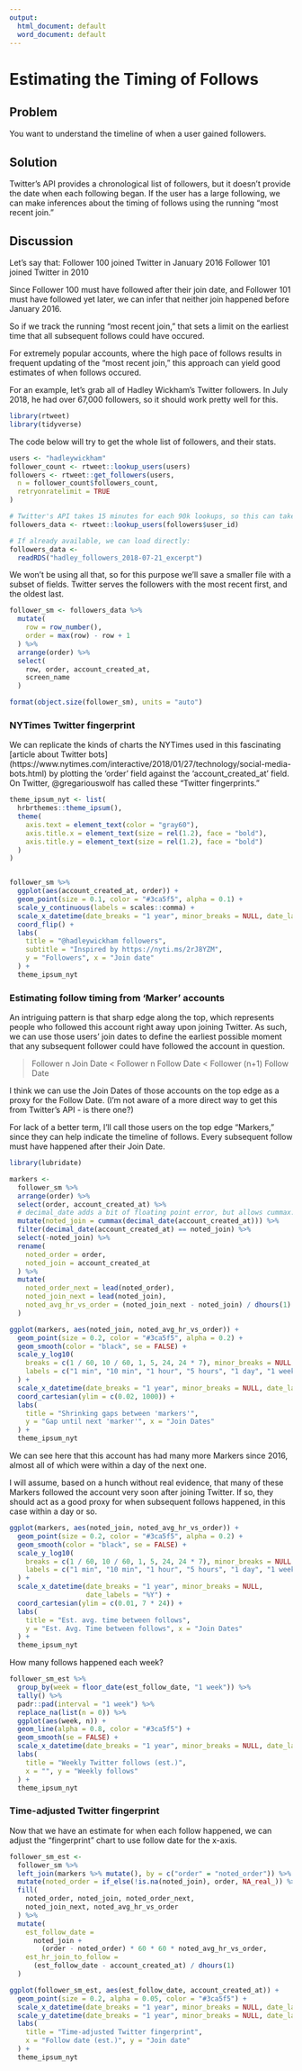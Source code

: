 ```yaml
---
output:
  html_document: default
  word_document: default
---
```

# Estimating the Timing of Follows

## Problem

You want to understand the timeline of when a user gained followers. 

## Solution

Twitter's API provides a chronological list of followers, but it doesn't provide the date when each following began. If the user has a large following, we can make inferences about the timing of follows using the running "most recent join."

## Discussion

Let's say that:
Follower 100 joined Twitter in January 2016
Follower 101 joined Twitter in 2010

Since Follower 100 must have followed after their join date, and Follower 101 must have followed yet later, we can infer that neither join happened before January 2016.

So if we track the running "most recent join," that sets a limit on the earliest time that all subsequent follows could have occured.

For extremely popular accounts, where the high pace of follows results in frequent updating of the "most recent join," this approach can yield good estimates of when follows occured.

For an example, let's grab all of Hadley Wickham's Twitter followers. In July 2018, he had over 67,000 followers, so it should work pretty well for this.

```r
library(rtweet)
library(tidyverse)
```

The code below will try to get the whole list of followers, and their stats.

```r
users <- "hadleywickham"
follower_count <- rtweet::lookup_users(users)
followers <- rtweet::get_followers(users,
  n = follower_count$followers_count,
  retryonratelimit = TRUE
)

# Twitter's API takes 15 minutes for each 90k lookups, so this can take a while.
followers_data <- rtweet::lookup_users(followers$user_id)

# If already available, we can load directly:
followers_data <-
  readRDS("hadley_followers_2018-07-21_excerpt")
```

We won't be using all that, so for this purpose we'll save a smaller file with a subset of fields. Twitter serves the followers with the most recent first, and the oldest last. 

```r

follower_sm <- followers_data %>%
  mutate(
    row = row_number(),
    order = max(row) - row + 1
  ) %>%
  arrange(order) %>%
  select(
    row, order, account_created_at,
    screen_name
  )

format(object.size(follower_sm), units = "auto")
```

### NYTimes Twitter fingerprint

We can replicate the kinds of charts the NYTimes used in this fascinating [article about Twitter bots] (https://www.nytimes.com/interactive/2018/01/27/technology/social-media-bots.html) by plotting the 'order' field against the 'account_created_at' field. On Twitter, @gregariouswolf has called these "Twitter fingerprints."

```r
theme_ipsum_nyt <- list(
  hrbrthemes::theme_ipsum(),
  theme(
    axis.text = element_text(color = "gray60"),
    axis.title.x = element_text(size = rel(1.2), face = "bold"),
    axis.title.y = element_text(size = rel(1.2), face = "bold")
  )
)


follower_sm %>%
  ggplot(aes(account_created_at, order)) +
  geom_point(size = 0.1, color = "#3ca5f5", alpha = 0.1) +
  scale_y_continuous(labels = scales::comma) +
  scale_x_datetime(date_breaks = "1 year", minor_breaks = NULL, date_labels = "%Y") +
  coord_flip() +
  labs(
    title = "@hadleywickham followers",
    subtitle = "Inspired by https://nyti.ms/2rJ8YZM",
    y = "Followers", x = "Join date"
  ) +
  theme_ipsum_nyt
```

### Estimating follow timing from 'Marker' accounts

An intriguing pattern is that sharp edge along the top, which represents people who followed this account right away upon joining Twitter. As such, we can use those users' join dates to define the earliest possible moment that any subsequent follower could have followed the account in question.

> Follower n Join Date  <  Follower n Follow Date  <  Follower (n+1) Follow Date

I think we can use the Join Dates of those accounts on the top edge as a proxy for the Follow Date. (I'm not aware of a more direct way to get this from Twitter's API - is there one?)

For lack of a better term, I'll call those users on the top edge "Markers," since they can help indicate the timeline of follows. Every subsequent follow must have happened after their Join Date.

```r
library(lubridate)

markers <-
  follower_sm %>%
  arrange(order) %>%
  select(order, account_created_at) %>%
  # decimal_date adds a bit of floating point error, but allows cummax...
  mutate(noted_join = cummax(decimal_date(account_created_at))) %>%
  filter(decimal_date(account_created_at) == noted_join) %>%
  select(-noted_join) %>%
  rename(
    noted_order = order,
    noted_join = account_created_at
  ) %>%
  mutate(
    noted_order_next = lead(noted_order),
    noted_join_next = lead(noted_join),
    noted_avg_hr_vs_order = (noted_join_next - noted_join) / dhours(1) / (noted_order_next - noted_order)
  )

ggplot(markers, aes(noted_join, noted_avg_hr_vs_order)) +
  geom_point(size = 0.2, color = "#3ca5f5", alpha = 0.2) +
  geom_smooth(color = "black", se = FALSE) +
  scale_y_log10(
    breaks = c(1 / 60, 10 / 60, 1, 5, 24, 24 * 7), minor_breaks = NULL,
    labels = c("1 min", "10 min", "1 hour", "5 hours", "1 day", "1 week")
  ) +
  scale_x_datetime(date_breaks = "1 year", minor_breaks = NULL, date_labels = "%Y") +
  coord_cartesian(ylim = c(0.02, 1000)) +
  labs(
    title = "Shrinking gaps between 'markers'",
    y = "Gap until next 'marker'", x = "Join Dates"
  ) +
  theme_ipsum_nyt
```
  
We can see here that this account has had many more Markers since 2016, almost all of which were within a day of the next one.

I will assume, based on a hunch without real evidence, that many of these Markers followed the account very soon after joining Twitter. If so, they should act as a good proxy for when subsequent follows happened, in this case within a day or so.

```r

ggplot(markers, aes(noted_join, noted_avg_hr_vs_order)) +
  geom_point(size = 0.2, color = "#3ca5f5", alpha = 0.2) +
  geom_smooth(color = "black", se = FALSE) +
  scale_y_log10(
    breaks = c(1 / 60, 10 / 60, 1, 5, 24, 24 * 7), minor_breaks = NULL,
    labels = c("1 min", "10 min", "1 hour", "5 hours", "1 day", "1 week")
  ) +
  scale_x_datetime(date_breaks = "1 year", minor_breaks = NULL, 
                   date_labels = "%Y") +
  coord_cartesian(ylim = c(0.01, 7 * 24)) +
  labs(
    title = "Est. avg. time between follows",
    y = "Est. Avg. Time between follows", x = "Join Dates"
  ) +
  theme_ipsum_nyt
```
How many follows happened each week?

```r

follower_sm_est %>%
  group_by(week = floor_date(est_follow_date, "1 week")) %>%
  tally() %>%
  padr::pad(interval = "1 week") %>%
  replace_na(list(n = 0)) %>%
  ggplot(aes(week, n)) +
  geom_line(alpha = 0.8, color = "#3ca5f5") +
  geom_smooth(se = FALSE) +
  scale_x_datetime(date_breaks = "1 year", minor_breaks = NULL, date_labels = "%Y") +
  labs(
    title = "Weekly Twitter follows (est.)",
    x = "", y = "Weekly follows"
  ) +
  theme_ipsum_nyt
```



### Time-adjusted Twitter fingerprint

Now that we have an estimate for when each follow happened, we can adjust the "fingerprint" chart to use follow date for the x-axis.

```r

follower_sm_est <-
  follower_sm %>%
  left_join(markers %>% mutate(), by = c("order" = "noted_order")) %>%
  mutate(noted_order = if_else(!is.na(noted_join), order, NA_real_)) %>%
  fill(
    noted_order, noted_join, noted_order_next,
    noted_join_next, noted_avg_hr_vs_order
  ) %>%
  mutate(
    est_follow_date =
      noted_join +
        (order - noted_order) * 60 * 60 * noted_avg_hr_vs_order,
    est_hr_join_to_follow =
      (est_follow_date - account_created_at) / dhours(1)
  )

ggplot(follower_sm_est, aes(est_follow_date, account_created_at)) +
  geom_point(size = 0.2, alpha = 0.05, color = "#3ca5f5") +
  scale_x_datetime(date_breaks = "1 year", minor_breaks = NULL, date_labels = "%Y") +
  scale_y_datetime(date_breaks = "1 year", minor_breaks = NULL, date_labels = "%Y") +
  labs(
    title = "Time-adjusted Twitter fingerprint",
    x = "Follow date (est.)", y = "Join date"
  ) +
  theme_ipsum_nyt
```

